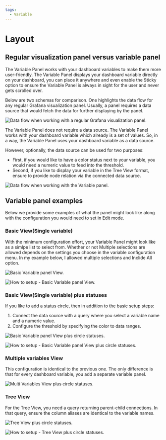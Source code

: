 ```yaml
---
tags:
  - Variable
---
```



# Layout

## Regular visualization panel versus variable panel

The Variable Panel works with your dashboard variables to make them more user-friendly. The Variable Panel displays your dashboard variable directly on your dashboard, you can place it anywhere and even enable the Sticky option to ensure the Variable Panel is always in sight for the user and never gets scrolled over.

Below are two schemas for comparison. One highlights the data flow for any regular Grafana visualization panel. Usually, a panel requires a data source that would fetch the data for further displaying by the panel.

<Image
  title="Data flow when working with a regular Grafana visualization panel."
  src="/img/plugins/volkovlabs-variable-panel/flow-reg-panel.png"
/>

The Variable Panel does not require a data source. The Variable Panel works with your dashboard variable which already is a set of values. So, in a way, the Variable Panel uses your dashboard variable as a data source.

However, optionally, the data source can be used for two purposes:

- First, if you would like to have a color status next to your variable, you would need a numeric value to feed into the threshold.
- Second, if you like to display your variable in the Tree View format, ensure to provide node relation via the connected data source.

<Image
  title="Data flow when working with the Variable panel."
  src="/img/plugins/volkovlabs-variable-panel/flow-var-panel.png"
/>

## Variable panel examples

Below we provide some examples of what the panel might look like along with the configuration you would need to set in Edit mode.

### Basic View(Single variable)

With the minimum configuration effort, your Variable Panel might look like as a simlpe list to select from. Whether or not Multiple selections are allowed depends on the settings you choose in the variable configuration menu. In my example below, I allowed multiple selections and Inclide All option.

<Image
  title="Basic Variable panel View."
  src="/img/plugins/volkovlabs-variable-panel/look1.png"
/>

<Image
  title="How to setup - Basic Variable panel View."
  src="/img/plugins/volkovlabs-variable-panel/basic-edit.png"
/>

### Basic View(Single variable) plus statuses

If you like to add a status circle, then in addition to the basic setup steps:

1. Connect the data source with a query where you select a variable name and a numeric value.
2. Configure the threshold by specifying the color to data ranges.

<Image
  title="Basic Variable panel View plus circle statuses."
  src="/img/plugins/volkovlabs-variable-panel/look2.png"
/>

<Image
  title="How to setup - Basic Variable panel View plus circle statuses."
  src="/img/plugins/volkovlabs-variable-panel/basic-plus-edit.png"
/>

### Multiple variables View

This configuration is identical to the previous one. The only difference is that for every dashboard variable, you add a separate variable panel.

<Image
  title="Multi Variables View plus circle statuses."
  src="/img/plugins/volkovlabs-variable-panel/look3.png"
/>

### Tree View

For the Tree View, you need a query returning parent-child connections. In that query, ensure the column aliases are identical to the variable names.

<Image
  title="Tree View plus circle statuses."
  src="/img/plugins/volkovlabs-variable-panel/look4.png"
/>

<Image
  title="How to setup - Tree View plus circle statuses."
  src="/img/plugins/volkovlabs-variable-panel/treeview-edit.png"
/>
